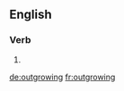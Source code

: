 ==English==

===Verb===
{{head|en}}

# {{present participle of|outgrow}}

[[de:outgrowing]]
[[fr:outgrowing]]